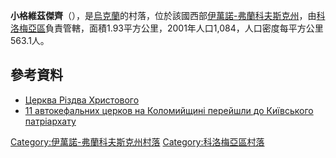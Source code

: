 {{coord|48|34|13|N|25|15|55|E|scale:30000|display=title}}

'''小格維茲傑齊'''（{{lang-uk|Малий Гвіздець}}），是[[烏克蘭|烏克蘭]]的村落，位於該國西部[[伊萬諾-弗蘭科夫斯克州|伊萬諾-弗蘭科夫斯克州]]，由[[科洛梅亞區|科洛梅亞區]]負責管轄，面積1.93平方公里，2001年人口1,084，人口密度每平方公里563.1人。

==參考資料==
*[http://decerkva.org.ua/fra/mal-hvizdets.html Церква Різдва Христового] {{Wayback|url=http://decerkva.org.ua/fra/mal-hvizdets.html |date=20200214162823 }}
*[https://web.archive.org/web/20161101050131/http://dzerkalo.media/11-avtokefalnih-tserkov-na-kolomiyshhini-pereyshli-kiyivskogo-patriarhatu/ 11 автокефальних церков на Коломийщині перейшли до Київського патріархату]

{{DEFAULTSORT:Малий Гвіздець}}
[[Category:伊萬諾-弗蘭科夫斯克州村落|Category:伊萬諾-弗蘭科夫斯克州村落]]
[[Category:科洛梅亞區村落|Category:科洛梅亞區村落]]


{{IvanoFrankivsk-geo-stub}}